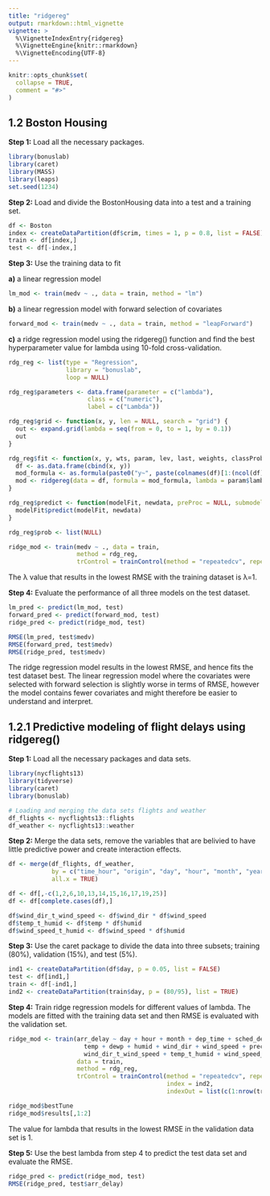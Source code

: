 ```yaml
---
title: "ridgereg"
output: rmarkdown::html_vignette
vignette: >
  %\VignetteIndexEntry{ridgereg}
  %\VignetteEngine{knitr::rmarkdown}
  %\VignetteEncoding{UTF-8}
---
```


```r
knitr::opts_chunk$set(
  collapse = TRUE,
  comment = "#>"
)
```

## 1.2 Boston Housing

**Step 1:** Load all the necessary packages.

```r
library(bonuslab)
library(caret)
library(MASS)
library(leaps)
set.seed(1234)
```

**Step 2:** Load and divide the BostonHousing data into a test and a training set.

```r
df <- Boston
index <- createDataPartition(df$crim, times = 1, p = 0.8, list = FALSE)
train <- df[index,]
test <- df[-index,]
```

**Step 3:** Use the training data to fit

**a)** a linear regression model

```r
lm_mod <- train(medv ~ ., data = train, method = "lm")
```

**b)** a linear regression model with forward selection of covariates

```r
forward_mod <- train(medv ~ ., data = train, method = "leapForward")
```

**c)** a ridge regression model using the ridgereg() function and find the best hyperparameter value for lambda using 10-fold cross-validation.

```r
rdg_reg <- list(type = "Regression",
                library = "bonuslab",
                loop = NULL)

rdg_reg$parameters <- data.frame(parameter = c("lambda"),
                      class = c("numeric"),
                      label = c("Lambda"))

rdg_reg$grid <- function(x, y, len = NULL, search = "grid") {
  out <- expand.grid(lambda = seq(from = 0, to = 1, by = 0.1))
  out
}

rdg_reg$fit <- function(x, y, wts, param, lev, last, weights, classProbs, ...) { 
  df <- as.data.frame(cbind(x, y))
  mod_formula <- as.formula(paste0("y~", paste(colnames(df)[1:(ncol(df)-1)], collapse = "+")))
  mod <- ridgereg(data = df, formula = mod_formula, lambda = param$lambda)
}

rdg_reg$predict <- function(modelFit, newdata, preProc = NULL, submodels = NULL) {
  modelFit$predict(modelFit, newdata)
}

rdg_reg$prob <- list(NULL)

ridge_mod <- train(medv ~ ., data = train, 
                   method = rdg_reg,
                   trControl = trainControl(method = "repeatedcv", repeats = 3))
```

The λ value that results in the lowest RMSE with the training dataset is 	λ=1.

**Step 4:** Evaluate the performance of all three models on the test dataset.

```r
lm_pred <- predict(lm_mod, test)
forward_pred <- predict(forward_mod, test)
ridge_pred <- predict(ridge_mod, test)

RMSE(lm_pred, test$medv)
RMSE(forward_pred, test$medv)
RMSE(ridge_pred, test$medv)
```

The ridge regression model results in the lowest RMSE, and hence fits the test dataset best. The linear regression model where the covariates were selected with forward selection is slightly worse in terms of RMSE, however the model contains fewer covariates and might therefore be easier to understand and interpret.

## 1.2.1 Predictive modeling of flight delays using ridgereg()

**Step 1:** Load all the necessary packages and data sets.

```r
library(nycflights13)
library(tidyverse)
library(caret)
library(bonuslab)

# Loading and merging the data sets flights and weather
df_flights <- nycflights13::flights
df_weather <- nycflights13::weather
```

**Step 2:** Merge the data sets, remove the variables that are belivied to have little predictive power and create interaction effects.

```r
df <- merge(df_flights, df_weather, 
            by = c("time_hour", "origin", "day", "hour", "month", "year"), 
            all.x = TRUE)

df <- df[,-c(1,2,6,10,13,14,15,16,17,19,25)]
df <- df[complete.cases(df),]

df$wind_dir_t_wind_speed <- df$wind_dir * df$wind_speed
df$temp_t_humid <- df$temp * df$humid
df$wind_speed_t_humid <- df$wind_speed * df$humid
```

**Step 3:** Use the caret package to divide the data into three subsets; training (80%), validation (15%), and test (5%).

```r
ind1 <- createDataPartition(df$day, p = 0.05, list = FALSE)
test <- df[ind1,]
train <- df[-ind1,]
ind2 <- createDataPartition(train$day, p = (80/95), list = TRUE)
```

**Step 4:** Train ridge regression models for different values of lambda. The models are fitted with the training data set and then RMSE is evaluated with the validation set.

```r
ridge_mod <- train(arr_delay ~ day + hour + month + dep_time + sched_dep_time + dep_delay + sched_arr_time + distance +
                     temp + dewp + humid + wind_dir + wind_speed + precip + pressure + visib +
                     wind_dir_t_wind_speed + temp_t_humid + wind_speed_t_humid, 
                   data = train, 
                   method = rdg_reg,
                   trControl = trainControl(method = "repeatedcv", repeats = 1,
                                            index = ind2,
                                            indexOut = list(c(1:nrow(train))[-unlist(ind2)]) ))

ridge_mod$bestTune
ridge_mod$results[,1:2]
```

The value for lambda that results in the lowest RMSE in the validation data set is 1.

**Step 5:** Use the best lambda from step 4 to predict the test data set and evaluate the RMSE.

```r
ridge_pred <- predict(ridge_mod, test)
RMSE(ridge_pred, test$arr_delay)
```

